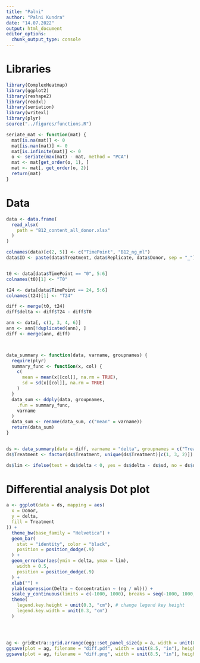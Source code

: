 ```yaml
---
title: "Palni"
author: "Palni Kundra"
date: "14.07.2022"
output: html_document
editor_options: 
  chunk_output_type: console
---
```



# Libraries
```r
library(ComplexHeatmap)
library(ggplot2)
library(reshape2)
library(readxl)
library(seriation)
library(writexl)
library(plyr)
source("../figures/functions.R")

seriate_mat <- function(mat) {
  mat[is.na(mat)] <- 0
  mat[is.nan(mat)] <- 0
  mat[is.infinite(mat)] <- 0
  o <- seriate(max(mat) - mat, method = "PCA")
  mat <- mat[get_order(o, 1), ]
  mat <- mat[, get_order(o, 2)]
  return(mat)
}
```


# Data
```r
data <- data.frame(
  read_xlsx(
    path = "B12_content_all_donor.xlsx"
  )
)

colnames(data)[c(2, 5)] <- c("TimePoint", "B12_ng_ml")
data$ID <- paste(data$Treatment, data$Replicate, data$Donor, sep = "_")


t0 <- data[data$TimePoint == "0", 5:6]
colnames(t0)[1] <- "T0"

t24 <- data[data$TimePoint == 24, 5:6]
colnames(t24)[1] <- "T24"

diff <- merge(t0, t24)
diff$delta <- diff$T24 - diff$T0

ann <- data[, c(1, 3, 4, 6)]
ann <- ann[!duplicated(ann), ]
diff <- merge(ann, diff)



data_summary <- function(data, varname, groupnames) {
  require(plyr)
  summary_func <- function(x, col) {
    c(
      mean = mean(x[[col]], na.rm = TRUE),
      sd = sd(x[[col]], na.rm = TRUE)
    )
  }
  data_sum <- ddply(data, groupnames,
    .fun = summary_func,
    varname
  )
  data_sum <- rename(data_sum, c("mean" = varname))
  return(data_sum)
}


ds <- data_summary(data = diff, varname = "delta", groupnames = c("Treatment", "Donor"))
ds$Treatment <- factor(ds$Treatment, unique(ds$Treatment)[c(1, 3, 2)])

ds$lim <- ifelse(test = ds$delta < 0, yes = ds$delta - ds$sd, no = ds$delta + ds$sd)
```

# Differential analysis Dot plot
```r
a <- ggplot(data = ds, mapping = aes(
  x = Donor,
  y = delta,
  fill = Treatment
)) +
  theme_bw(base_family = "Helvetica") +
  geom_bar(
    stat = "identity", color = "black",
    position = position_dodge(.9)
  ) +
  geom_errorbar(aes(ymin = delta, ymax = lim),
    width = 0.5,
    position = position_dodge(.9)
  ) +
  xlab("") +
  ylab(expression(Delta ~ Concentration ~ (ng / ml))) +
  scale_y_continuous(limits = c(-1000, 1000), breaks = seq(-1000, 1000, len = 11)) +
  theme(
    legend.key.height = unit(0.3, "cm"), # change legend key height
    legend.key.width = unit(0.3, "cm")
  )




ag <- gridExtra::grid.arrange(egg::set_panel_size(p = a, width = unit(8, "cm"), height = unit(6, "cm")))
ggsave(plot = ag, filename = "diff.pdf", width = unit(8.5, "in"), height = unit(11, "in"), dpi = 320)
ggsave(plot = ag, filename = "diff.png", width = unit(8.5, "in"), height = unit(11, "in"), dpi = 320)
```
